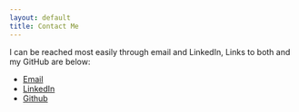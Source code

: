 ```yaml
--- 
layout: default 
title: Contact Me 
---
```


I can be reached most easily through email and LinkedIn, Links to both
and my GitHub are below:

-   [Email](mailto:matthewbcoleman@ucsb.edu)
-   [LinkedIn](https://www.linkedin.com/in/matthewbriancoleman/)
-   [Github](https://https://github.com/matthewbcoleman)


